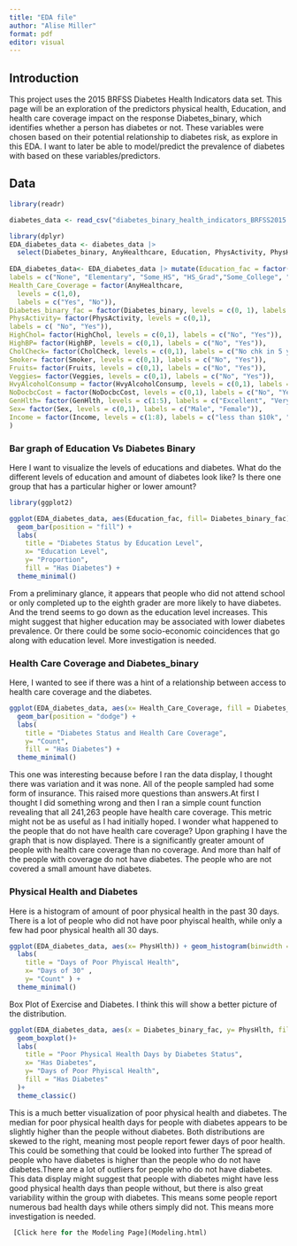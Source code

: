 ```yaml
---
title: "EDA file"
author: "Alise Miller"
format: pdf
editor: visual
---
```


## Introduction

This project uses the 2015 BRFSS Diabetes Health Indicators data set. This page will be an exploration of the predictors physical health, Education, and health care coverage impact on the response Diabetes_binary, which identifies whether a person has diabetes or not. These variables were chosen based on their potential relationship to diabetes risk, as explore in this EDA. I want to later be able to model/predict the prevalence of diabetes with based on these variables/predictors.

## Data

```r
library(readr)

diabetes_data <- read_csv("diabetes_binary_health_indicators_BRFSS2015.csv")
```

```r
library(dplyr)
EDA_diabetes_data <- diabetes_data |>
  select(Diabetes_binary, AnyHealthcare, Education, PhysActivity, PhysHlth, HighBP, HighChol,CholCheck,Smoker,Stroke, HeartDiseaseorAttack, Fruits, Veggies, HvyAlcoholConsump, NoDocbcCost, GenHlth, Sex, Income)
  
EDA_diabetes_data<- EDA_diabetes_data |> mutate(Education_fac = factor(Education, levels = 1:6, 
labels = c("None", "Elementary", "Some_HS", "HS_Grad","Some_College", "College_Grad")),
Health_Care_Coverage = factor(AnyHealthcare,
  levels = c(1,0),
  labels = c("Yes", "No")),
Diabetes_binary_fac = factor(Diabetes_binary, levels = c(0, 1), labels = c("No", "Yes")),
PhysActivity= factor(PhysActivity, levels = c(0,1),
labels = c( "No", "Yes")),
HighChol= factor(HighChol, levels = c(0,1), labels = c("No", "Yes")),
HighBP= factor(HighBP, levels = c(0,1), labels = c("No", "Yes")),
CholCheck= factor(CholCheck, levels = c(0,1), labels = c("No chk in 5 yrs", "Yes chk in 5 yrs")),
Smoker= factor(Smoker, levels = c(0,1), labels = c("No", "Yes")),
Fruits= factor(Fruits, levels = c(0,1), labels = c("No", "Yes")),
Veggies= factor(Veggies, levels = c(0,1), labels = c("No", "Yes")),
HvyAlcoholConsump = factor(HvyAlcoholConsump, levels = c(0,1), labels = c("No", "Yes")),
NoDocbcCost = factor(NoDocbcCost, levels = c(0,1), labels = c("No", "Yes")),
GenHlth= factor(GenHlth, levels = c(1:5), labels = c("Excellent", "Very Good", "Good", "Fair", "Poor")), 
Sex= factor(Sex, levels = c(0,1), labels = c("Male", "Female")),
Income = factor(Income, levels = c(1:8), labels = c("less than $10k", "$10k-$15k", "$15k-$20K", "$20K-$25K", "$25K-$35K","$35K-$50K", "$50K-$75K", "$75k or more"))
)
```

### Bar graph of Education Vs Diabetes Binary

Here I want to visualize the levels of educations and diabetes. What do the different levels of education and amount of diabetes look like? Is there one group that has a particular higher or lower amount?

```r
library(ggplot2)

ggplot(EDA_diabetes_data, aes(Education_fac, fill= Diabetes_binary_fac))+
  geom_bar(position = "fill") +
  labs(
    title = "Diabetes Status by Education Level",
    x= "Education Level",
    y= "Proportion", 
    fill = "Has Diabetes") +
  theme_minimal()
```

From a preliminary glance, it appears that people who did not attend school or only completed up to the eighth grader are more likely to have diabetes. And the trend seems to go down as the education level increases. This might suggest that higher education may be associated with lower diabetes prevalence. Or there could be some socio-economic coincidences that go along with education level. More investigation is needed.

### Health Care Coverage and Diabetes_binary

Here, I wanted to see if there was a hint of a relationship between access to health care coverage and the diabetes.

```r
ggplot(EDA_diabetes_data, aes(x= Health_Care_Coverage, fill = Diabetes_binary_fac)) + 
  geom_bar(position = "dodge") +
  labs(
    title = "Diabetes Status and Health Care Coverage",
    y= "Count", 
    fill = "Has Diabetes") +
  theme_minimal()
```

This one was interesting because before I ran the data display, I thought there was variation and it was none. All of the people sampled had some form of insurance. This raised more questions than answers.At first I thought I did something wrong and then I ran a simple count function revealing that all 241,263 people have health care coverage. This metric might not be as useful as I had initially hoped. I wonder what happened to the people that do not have health care coverage? Upon graphing I have the graph that is now displayed. There is a significantly greater amount of people with health care coverage than no coverage. And more than half of the people with coverage do not have diabetes. The people who are not covered a small amount have diabetes. 

### Physical Health and Diabetes

Here is a histogram of amount of poor physical health in the past 30 days. There is a lot of people who did not have poor phyiscal health, while only a few had poor physical health all 30 days.

```r
ggplot(EDA_diabetes_data, aes(x= PhysHlth)) + geom_histogram(binwidth = 2, fill = "blue", color = "white") + 
  labs(
    title = "Days of Poor Phyiscal Health",
    x= "Days of 30" ,
    y= "Count" ) +
  theme_minimal()
```

Box Plot of Exercise and Diabetes. I think this will show a better picture of the distribution.

```r
ggplot(EDA_diabetes_data, aes(x = Diabetes_binary_fac, y= PhysHlth, fill = Diabetes_binary_fac)) +
  geom_boxplot()+
  labs(
    title = "Poor Physical Health Days by Diabetes Status", 
    x= "Has Diabetes", 
    y= "Days of Poor Phyiscal Health",
    fill = "Has Diabetes"
  )+
  theme_classic()
```

This is a much better visualization of poor physical health and diabetes. The median for poor physical health days for people with diabetes appears to be slightly higher than the people without diabetes. Both distributions are skewed to the right, meaning most people report fewer days of poor health. This could be something that could be looked into further The spread of people who have diabetes is higher than the people who do not have diabetes.There are a lot of outliers for people who do not have diabetes. This data display might suggest that people with diabetes might have less good physical health days than people without, but there is also great variability within the group with diabetes. This means some people report numerous bad health days while others simply did not. This means more investigation is needed.

```r
 [Click here for the Modeling Page](Modeling.html)
```
